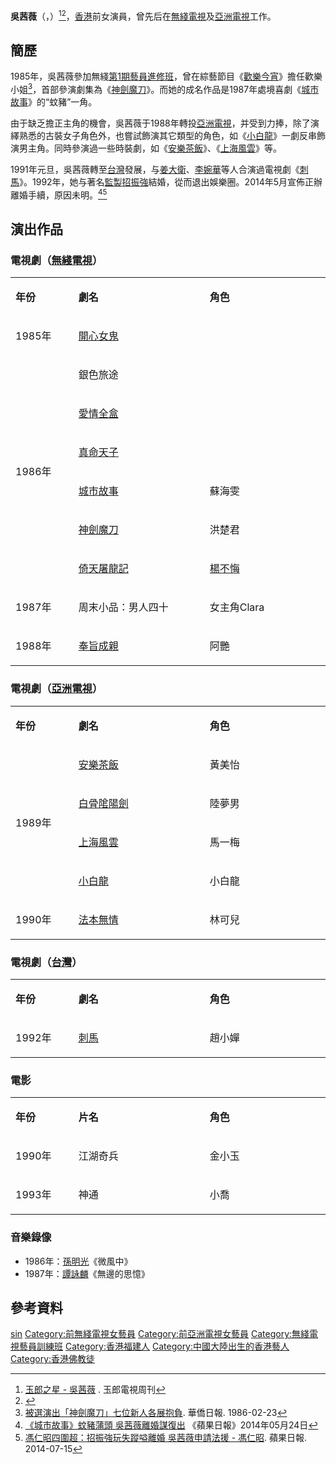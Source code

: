 {{藝人
|姓名 = 吳茜薇
|類型 = 女演員
|圖片 = <!--建議使用自由版權圖像-->
|圖片尺寸 = 
|圖片簡介 = 
|本名 = 
|外文名 = 
|外文 = 
|羅馬拼音 = Ng Sin Mei
|英文名 = Sylvia
|暱稱 = 
|其他藝名 = 
|國籍 = 
|民族 = 
|籍貫 = [[福建|福建]]
|出生日期 = {{birth date and age|1965|2|17}}
|出生地點 = [[福建|福建]][[廈門|廈門]]
|職業 = 演員
|語言 = 
|教育程度 = 
|母校 = 
|宗教信仰 = [[佛教|佛教]]
|配偶 = {{marriage|[[招振強|招振強]]|May 18, 1992|2014|reason=divorced}}
|兒女 = 2女
|父母 = 
|親屬 = 一妹
|音樂類型 = 
|演奏樂器 = 
|出道地點 = 
|出道日期 = {{start date and age|1985}}
|出道作 = 
|代表作 = 《神劍魔刀》<br />《[[小白龍_(電視劇)|小白龍]]》
|著名角色 = 蚊豬
|活躍年代 = 
|唱片公司 = 
|經紀公司 = 
|網站 = 
|相關團體 = 
|IMDb = 
|現任成員 = 
|過往成員 = 
|獎項 = 
}}

'''吳茜薇'''（{{lang-en|Sylvia Ng Sin Mei}}，{{bd|1965年|2月17日}}）<ref>[https://www.kfzimg.com/sw/kfz-cos/kfzimg/cfcfdaac/de29a8a0bc8c20f4_b.jpg 玉郎之星 - 吳茜薇] {{Wayback|url=https://www.kfzimg.com/sw/kfz-cos/kfzimg/cfcfdaac/de29a8a0bc8c20f4_b.jpg |date=20220308063759 }}. 玉郎電視周刊</ref><ref>{{Cite web |url=https://www.kfzimg.com/sw/kfz-cos/kfzimg/deaefbba/900b194367ff6ed1_b.jpg |title=吳茜薇回覆讀者來信表示出生日期是一九六五年二月十七日 |access-date=2022-03-08 |archive-date=2022-03-08 |archive-url=https://web.archive.org/web/20220308063801/https://www.kfzimg.com/sw/kfz-cos/kfzimg/deaefbba/900b194367ff6ed1_b.jpg |dead-url=no }}</ref>，[[香港|香港]]前女演員，曾先后在[[無綫電視|無綫電視]]及[[亞洲電視|亞洲電視]]工作。

==簡歷==
1985年，吳茜薇參加無綫[[無綫電視藝員訓練班|第1期藝員進修班]]，曾在綜藝節目《[[歡樂今宵|歡樂今宵]]》擔任歡樂小姐<ref>[https://mmis.hkpl.gov.hk/coverpage/-/coverpage/view?_coverpage_WAR_mmisportalportlet_hsf=%E7%A5%9E%E5%8A%8D%E9%AD%94%E5%88%80&p_r_p_-1078056564_c=QF757YsWv59%2F7w9HmQIJTU4ESSnM29Sd&_coverpage_WAR_mmisportalportlet_o=0&_coverpage_WAR_mmisportalportlet_actual_q=%28%20verbatim_dc.collection%3A%28%22Old%5C%20HK%5C%20Newspapers%22%29%20%29%20AND+%28%20%28%20allTermsMandatory%3A%28true%29%20OR+all_dc.title%3A%28%E7%A5%9E%E5%8A%8D%E9%AD%94%E5%88%80%29%20OR+all_dc.creator%3A%28%E7%A5%9E%E5%8A%8D%E9%AD%94%E5%88%80%29%20OR+all_dc.contributor%3A%28%E7%A5%9E%E5%8A%8D%E9%AD%94%E5%88%80%29%20OR+all_dc.subject%3A%28%E7%A5%9E%E5%8A%8D%E9%AD%94%E5%88%80%29%20OR+fulltext%3A%28%E7%A5%9E%E5%8A%8D%E9%AD%94%E5%88%80%29%20OR+all_dc.description%3A%28%E7%A5%9E%E5%8A%8D%E9%AD%94%E5%88%80%29%20%29%20%29&_coverpage_WAR_mmisportalportlet_sort_field=score&_coverpage_WAR_mmisportalportlet_sort_order=desc 被選演出「神劍魔刀」七位新人各展抱負]. 華僑日報. 1986-02-23</ref>，首部參演劇集為《[[神劍魔刀|神劍魔刀]]》。而她的成名作品是1987年處境喜劇《[[城市故事|城市故事]]》的“蚊豬”一角。

由于缺乏擔正主角的機會，吳茜薇于1988年轉投[[亞洲電視|亞洲電視]]，并受到力捧，除了演繹熟悉的古裝女子角色外，也嘗試飾演其它類型的角色，如《[[小白龍|小白龍]]》一劇反串飾演男主角。同時參演過一些時裝劇，如《[[安樂茶飯|安樂茶飯]]》、《[[上海風雲|上海風雲]]》等。

1991年元旦，吳茜薇轉至[[台灣|台灣]]發展，与[[姜大衛|姜大衛]]、[[李婉華|李婉華]]等人合演過電視劇《[[刺馬|刺馬]]》。1992年，她与著名[[監製|監製]][[招振強|招振強]]結婚，從而退出娛樂圈。2014年5月宣佈正辦離婚手續，原因未明。<ref>[http://hk.apple.nextmedia.com/entertainment/art/20140524/18730458 《城市故事》蚊豬蒲頭 吳茜薇離婚謀復出] {{Wayback|url=http://hk.apple.nextmedia.com/entertainment/art/20140524/18730458 |date=20140525213813 }}《蘋果日報》2014年05月24日</ref><ref>[https://web.archive.org/web/20190913012610/https://hk.entertainment.appledaily.com/entertainment/daily/article/20140715/18800281 馮仁昭四圍超：招振強玩失蹤嗌離婚 吳茜薇申請法援 - 馮仁昭]. 蘋果日報. 2014-07-15</ref>

== 演出作品 ==
=== 電視劇（[[無綫電視|無綫電視]]）===
{|class="wikitable" width="60%"
|- style="background:#FFC0CB; color:purple" align=center
|style="width:12%"|'''年份'''||style="width:25%"|'''劇名'''||style="width:23%"|'''角色'''
|-
|1985年||[[開心女鬼|開心女鬼]]||
|-
|rowspan="6"|1986年||銀色旅途||
|-	
|[[愛情全盒|愛情全盒]]||
|-
|[[真命天子_(香港電視劇)|真命天子]]|| 
|-
|[[城市故事|城市故事]]||蘇海雯
|-
|[[神劍魔刀|神劍魔刀]]||洪楚君
|-
|[[倚天屠龍記_(1986年電視劇)|倚天屠龍記]]||[[楊不悔|楊不悔]]
|-
|1987年||周末小品：男人四十||女主角Clara
|-
|1988年||[[奉旨成親|奉旨成親]]||阿艷
|}
=== 電視劇（[[亞洲電視|亞洲電視]]）===
{|class="wikitable" width="60%"
|- style="background:#FFC0CB; color:purple" align=center
|style="width:12%"|'''年份'''||style="width:25%"|'''劇名'''||style="width:23%"|'''角色'''
|-
|rowspan="4"|1989年||[[安樂茶飯|安樂茶飯]]||黃美怡
|-
|[[白骨隂陽劍|白骨隂陽劍]]||陸夢男
|-
|[[上海風雲|上海風雲]]||馬一梅
|-
|[[小白龍_(電視劇)|小白龍]]||小白龍
|-
|1990年||[[法本無情|法本無情]]||林可兒
|}
=== 電視劇（[[台灣|台灣]]）===
{|class="wikitable" width="60%"
|- style="background:#FFC0CB; color:purple" align=center
|style="width:12%"|'''年份'''||style="width:25%"|'''劇名'''||style="width:23%"|'''角色'''
|-
|1992年||[[刺馬|刺馬]]||趙小嬋
|}
=== 電影 ===
{|class="wikitable" width="60%"
|- style="background:#FFC0CB; color:purple" align=center
|style="width:12%"|'''年份'''||style="width:25%"|'''片名'''||style="width:23%"|'''角色'''
|-
|1990年||江湖奇兵||金小玉
|-
|1993年||神通||小喬
|}
=== 音樂錄像 ===
*1986年：[[小虎隊_(香港)|孫明光]]《微風中》
*1987年：[[譚詠麟|譚詠麟]]《無邊的思憶》
== 參考資料 ==
{{reflist}}
{{DEFAULTSORT:ng}}
[[Category:吳姓|sin]]
[[Category:前無綫電視女藝員|Category:前無綫電視女藝員]]
[[Category:前亞洲電視女藝員|Category:前亞洲電視女藝員]]
[[Category:無綫電視藝員訓練班|Category:無綫電視藝員訓練班]]
[[Category:香港福建人|Category:香港福建人]]
[[Category:中國大陸出生的香港藝人|Category:中國大陸出生的香港藝人]]
[[Category:香港佛教徒|Category:香港佛教徒]]